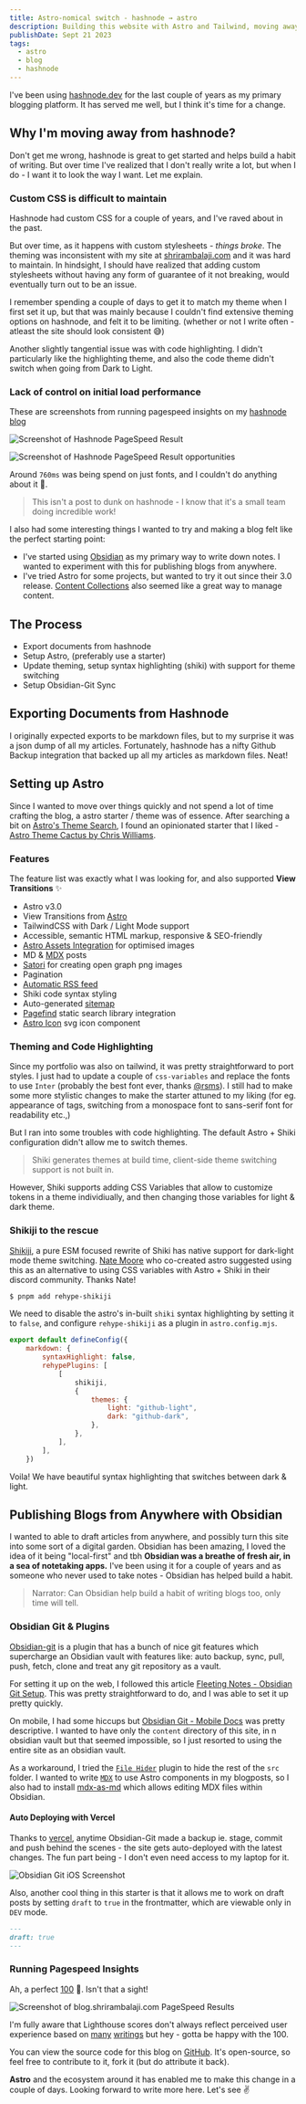 ```yaml
---
title: Astro-nomical switch - hashnode → astro
description: Building this website with Astro and Tailwind, moving away from hashnode and setting up Obsidian Git Sync for publishing blogs from anywhere.
publishDate: Sept 21 2023
tags:
  - astro
  - blog
  - hashnode
---
```




I've been using [hashnode.dev](https://hashnode.dev) for the last couple of years as my primary blogging platform. It has served me well, but I think it's time for a change.

## Why I'm moving away from hashnode?

Don't get me wrong, hashnode is great to get started and helps build a habit of writing. But over time I've realized that I don't really write a lot, but when I do - I want it to look the way I want. Let me explain.

### Custom CSS is difficult to maintain

Hashnode had custom CSS for a couple of years, and I've raved about in the past.

<div class="tweet-embed">
	<Tweet id="https://twitter.com/shrirambalaji/status/1341662028843241474" />
</div>

But over time, as it happens with custom stylesheets - _things broke_. The theming was inconsistent with my site at [shrirambalaji.com](https://shrirambalaji.com) and it was hard to maintain. In hindsight, I should have realized that adding custom stylesheets without having any form of guarantee of it not breaking, would eventually turn out to be an issue.

I remember spending a couple of days to get it to match my theme when I first set it up, but that was mainly because I couldn't find extensive theming options on hashnode, and felt it to be limiting. (whether or not I write often - atleast the site should look consistent 😅)

Another slightly tangential issue was with code highlighting. I didn't particularly like the highlighting theme, and also the code theme didn't switch when going from Dark to Light.

### Lack of control on initial load performance

These are screenshots from running pagespeed insights on my [hashnode blog](https://pagespeed.web.dev/analysis/https-shriram-balaji-hashnode-dev/tdlaljm956?form_factor=mobile)

<Image
	src={hashnodePageSpeedResult}
	alt="Screenshot of Hashnode PageSpeed Result"
	width={800}
	quality="max"
/>

<Image
	src={hashnodePageSpeedResultOpportunities}
	alt="Screenshot of Hashnode PageSpeed Result opportunities"
	width={800}
/>

Around `760ms` was being spend on just fonts, and I couldn't do anything about it 🙁.

> This isn't a post to dunk on hashnode - I know that it's a small team doing incredible work!

I also had some interesting things I wanted to try and making a blog felt like the perfect starting point:

- I've started using [Obsidian](https://obsidian.md) as my primary way to write down notes. I wanted to experiment with this for publishing blogs from anywhere.
- I've tried Astro for some projects, but wanted to try it out since their 3.0 release. [Content Collections](https://docs.astro.build/en/guides/content-collections/) also seemed like a great way to manage content.

## The Process

- Export documents from hashnode
- Setup Astro, (preferably use a starter)
- Update theming, setup syntax highlighting (shiki) with support for theme switching
- Setup Obsidian-Git Sync

## Exporting Documents from Hashnode

I originally expected exports to be markdown files, but to my surprise it was a json dump of all my articles. Fortunately, hashnode has a nifty Github Backup integration that backed up all my articles as markdown files. Neat!

## Setting up Astro

Since I wanted to move over things quickly and not spend a lot of time crafting the blog, a astro starter / theme was of essence. After searching a bit on [Astro's Theme Search](https://astro.build/themes/?search=&categories%5B%5D=blog), I found an opinionated starter that I liked - [Astro Theme Cactus by Chris Williams](https://github.com/chrismwilliams/astro-theme-cactus).

### Features

The feature list was exactly what I was looking for, and also supported **View Transitions** ✨

- Astro v3.0
- View Transitions from [Astro](https://docs.astro.build/en/guides/view-transitions/)
- TailwindCSS with Dark / Light Mode support
- Accessible, semantic HTML markup, responsive & SEO-friendly
- [Astro Assets Integration](https://docs.astro.build/en/guides/assets/) for optimised images
- MD & [MDX](https://docs.astro.build/en/guides/markdown-content/#mdx-only-features) posts
- [Satori](https://github.com/vercel/satori) for creating open graph png images
- Pagination
- [Automatic RSS feed](https://docs.astro.build/en/guides/rss)
- Shiki code syntax styling
- Auto-generated [sitemap](https://docs.astro.build/en/guides/integrations-guide/sitemap/)
- [Pagefind](https://pagefind.app/) static search library integration
- [Astro Icon](https://github.com/natemoo-re/astro-icon) svg icon component

### Theming and Code Highlighting

Since my portfolio was also on tailwind, it was pretty straightforward to port styles. I just had to update a couple of `css-variables` and replace the fonts to use `Inter` (probably the best font ever, thanks [@rsms](https://twitter.com/rsms)). I still had to make some more stylistic changes to make the starter attuned to my liking (for eg. appearance of tags, switching from a monospace font to sans-serif font for readability etc.,)

But I ran into some troubles with code highlighting. The default Astro + Shiki configuration didn't allow me to switch themes.

> Shiki generates themes at build time, client-side theme switching support is not built in.

However, Shiki supports adding CSS Variables that allow to customize tokens in a theme individiually, and then changing those variables for light & dark theme.

### Shikiji to the rescue

[Shikiji](https://github.com/antfu/shikiji), a pure ESM focused rewrite of Shiki has native support for dark-light mode theme switching. [Nate Moore](https://twitter.com/n_moore) who co-created astro suggested using this as an alternative to using CSS variables with Astro + Shiki in their discord community. Thanks Nate!

```bash
$ pnpm add rehype-shikiji
```

We need to disable the astro's in-built `shiki` syntax highlighting by setting it to `false`, and configure `rehype-shikiji` as a plugin in `astro.config.mjs`.

```js
export default defineConfig({
	markdown: {
		syntaxHighlight: false,
		rehypePlugins: [
			[
				shikiji,
				{
					themes: {
						light: "github-light",
						dark: "github-dark",
					},
				},
			],
		],
	})
```

Voila! We have beautiful syntax highlighting that switches between dark & light.

## Publishing Blogs from Anywhere with Obsidian

I wanted to able to draft articles from anywhere, and possibly turn this site into some sort of a digital garden. Obsidian has been amazing, I loved the idea of it being "local-first" and tbh **Obsidian was a breathe of fresh air, in a sea of notetaking apps.** I've been using it for a couple of years and as someone who never used to take notes - Obsidian has helped build a habit.

> Narrator: Can Obsidian help build a habit of writing blogs too, only time will tell.

### Obsidian Git & Plugins

[Obsidian-git](https://github.com/denolehov/obsidian-git) is a plugin that has a bunch of nice git features which supercharge an Obsidian vault with features like: auto backup, sync, pull, push, fetch, clone and treat any git repository as a vault.

For setting it up on the web, I followed this article [Fleeting Notes - Obsidian Git Setup](https://linked-blog-starter.vercel.app/connect-obsidian-vault-with-github). This was pretty straightforward to do, and I was able to set it up pretty quickly.

On mobile, I had some hiccups but [Obsidian Git - Mobile Docs](https://publish.obsidian.md/git-doc/Getting+Started#Clone+via+plugin) was pretty descriptive. I wanted to have only the `content` directory of this site, in n obsidian vault but that seemed impossible, so I just resorted to using the entire site as an obsidian vault.

As a workaround, I tried the [`File Hider`](https://github.com/Oliver-Akins/file-hider) plugin to hide the rest of the `src` folder. I wanted to write [`MDX`](https://mdxjs.com/) to use Astro components in my blogposts, so I also had to install [mdx-as-md](https://github.com/git-no/obsidian-markdown-file-suffix) which allows editing MDX files within Obsidian.

#### Auto Deploying with Vercel

Thanks to [vercel](https://vercel.com), anytime Obsidian-Git made a backup ie. stage, commit and push behind the scenes - the site gets auto-deployed with the latest changes. The fun part being - I don't even need access to my laptop for it.

<Image src={obsidianGitiOSScreenshot} alt="Obsidian Git iOS Screenshot" width={500} />

Also, another cool thing in this starter is that it allows me to work on draft posts by setting `draft` to `true` in the frontmatter, which are viewable only in `DEV` mode.

```md
---
draft: true
---
```

### Running Pagespeed Insights

Ah, a perfect [100](https://pagespeed.web.dev/analysis/https-blog-shrirambalaji-com/gcnypx9m5r?form_factor=mobile) 🥳. Isn't that a sight!

<Image
	src={blogPageSpeedResult}
	alt="Screenshot of blog.shrirambalaji.com PageSpeed Results"
	width={800}
	quality="max"
/>

I'm fully aware that Lighthouse scores don't always reflect perceived user experience based on [many](https://calibreapp.com/blog/downsides-of-performance-score)
[writings](https://www.matuzo.at/blog/building-the-most-inaccessible-site-possible-with-a-perfect-lighthouse-score/)
but hey - gotta be happy with the 100.

You can view the source code for this blog on [GitHub](https://github.com/shrirambalaji/blog.shrirambalaji.com). It's open-source, so feel free to contribute to it, fork it (but do attribute it back).

**Astro** and the ecosystem around it has enabled me to make this change in a couple of days. Looking forward to write more here. Let's see ✌️
